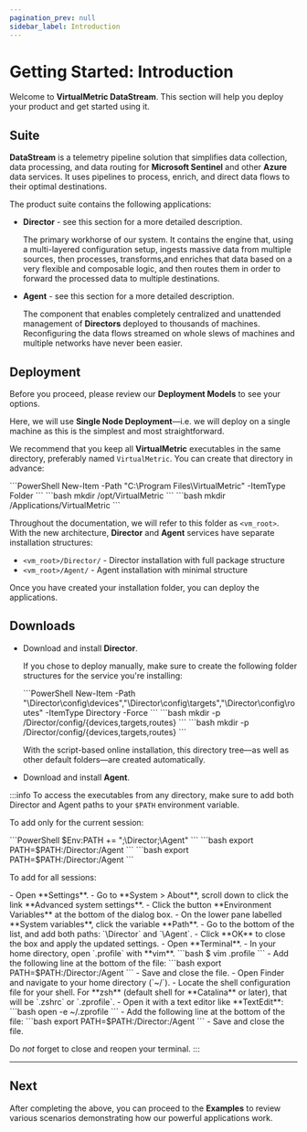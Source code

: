 ```yaml
---
pagination_prev: null
sidebar_label: Introduction
---
```


# Getting Started: Introduction

Welcome to **VirtualMetric DataStream**. This section will help you deploy your product and get started using it.

## Suite

**DataStream** is a telemetry pipeline solution that simplifies data collection, data processing, and data routing for **Microsoft Sentinel** and other **Azure** data services. It uses pipelines to process, enrich, and direct data flows to their optimal destinations. 

The product suite contains the following applications:

- **Director** - see <Topic id="about-director">this section</Topic> for a more detailed description.

	The primary workhorse of our system. It contains the engine that, using a multi-layered configuration setup, ingests massive data from multiple sources, then processes, transforms,and enriches that data based on a very flexible and composable logic, and then routes them in order to forward the processed data to multiple destinations.

- **Agent** - see <Topic id="about-agent">this section</Topic> for a more detailed description.

	The component that enables completely centralized and unattended management of **Directors** deployed to thousands of machines. Reconfiguring the data flows streamed on whole slews of machines and multiple networks have never been easier.

## Deployment

Before you proceed, please review our <Topic id="deployment-overview">**Deployment Models**</Topic> to see your options.

Here, we will use **Single Node Deployment**&mdash;i.e. we will deploy on a single machine as this is the simplest and most straightforward.

We recommend that you keep all **VirtualMetric** executables in the same directory, preferably named `VirtualMetric`. You can create that directory in advance:

<Tabs>
	<TabItem value="windows" label="Windows" default>
	```PowerShell
	New-Item -Path "C:\Program Files\VirtualMetric" -ItemType Folder
	```
	</TabItem>
	<TabItem value="linux" label="Linux">
	```bash
	mkdir /opt/VirtualMetric
	```
	</TabItem>
	<TabItem value="macos" label="macOS">
	```bash
	mkdir /Applications/VirtualMetric
	```
	</TabItem>
</Tabs>

Throughout the documentation, we will refer to this folder as `<vm_root>`. With the new architecture, **Director** and **Agent** services have separate installation structures:

- `<vm_root>/Director/` - Director installation with full package structure
- `<vm_root>/Agent/` - Agent installation with minimal structure

Once you have created your installation folder, you can deploy the applications.

## Downloads

- <Topic id="single-node-deployment-director">Download and install **Director**</Topic>.

	If you chose to deploy manually, make sure to create the following folder structures for the service you're installing:

	<Tabs>
		<TabItem value="windows" label="Windows" default>
		```PowerShell
		New-Item -Path "<vm_root>\Director\config\devices","<vm_root>\Director\config\targets","<vm_root>\Director\config\routes" -ItemType Directory -Force
		```
		</TabItem>
		<TabItem value="linux" label="Linux">
		```bash
		mkdir -p <vm_root>/Director/config/{devices,targets,routes}
		```
		</TabItem>
		<TabItem value="macos" label="macOS">
		```bash
		mkdir -p <vm_root>/Director/config/{devices,targets,routes}
		```
		</TabItem>
	</Tabs>

	With the script-based online installation, this directory tree&mdash;as well as other default folders&mdash;are created automatically.

- <Topic id="single-node-deployment-agent">Download and install **Agent**</Topic>.

:::info
To access the executables from any directory, make sure to add both Director and Agent paths to your `$PATH` environment variable.

To add only for the current session:

<Tabs>
	<TabItem value="windows" label="Windows" default>
	```PowerShell
	$Env:PATH += ";<vm_root>\Director;<vm_root>\Agent"
	```
	</TabItem>
	<TabItem value="linux" label="Linux">
	```bash
	export PATH=$PATH:<vm_root>/Director:<vm_root>/Agent
	```
	</TabItem>
	<TabItem value="macos" label="macOS">
	```bash
	export PATH=$PATH:<vm_root>/Director:<vm_root>/Agent
	```
	</TabItem>
</Tabs>

To add for all sessions:

<Tabs>
	<TabItem value="windows" label="Windows" default>
		- Open **Settings**.
		- Go to **System > About**, scroll down to click the link **Advanced system settings**.
		- Click the button **Environment Variables** at the bottom of the dialog box.
		- On the lower pane labelled **System variables**, click the variable **Path**.
		- Go to the bottom of the list, and add both paths: `<vm_root>\Director` and `<vm_root>\Agent`.
		- Click **OK** to close the box and apply the updated settings.
	</TabItem>
	<TabItem value="linux" label="Linux">
		- Open **Terminal**.
		- In your home directory, open `.profile` with **vim**.
			```bash
			$ vim .profile
			```
		- Add the following line at the bottom of the file:
			```bash
			export PATH=$PATH:<vm_root>/Director:<vm_root>/Agent
			```
		- Save and close the file.
	</TabItem>
	<TabItem value="macos" label="macOS">
		- Open Finder and navigate to your home directory (`~/`).
		- Locate the shell configuration file for your shell. For **zsh** (default shell for **Catalina** or later), that will be `.zshrc` or `.zprofile`.
		- Open it with a text editor like **TextEdit**:
			```bash
			open -e ~/.zprofile
			```
		- Add the following line at the bottom of the file:
			```bash
			export PATH=$PATH:<vm_root>/Director:<vm_root>/Agent
			```
		- Save and close the file.
	</TabItem>
</Tabs>

Do _not_ forget to close and reopen your terminal.
:::

---

## Next

After completing the above, you can proceed to the <Topic id="examples-user-notes">**Examples**</Topic> to review various scenarios demonstrating how our powerful applications work.
